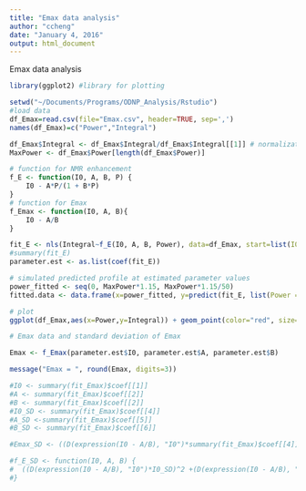 ```yaml
---
title: "Emax data analysis"
author: "ccheng"
date: "January 4, 2016"
output: html_document
---
```


Emax data analysis

```r
library(ggplot2) #library for plotting
```


```r
setwd("~/Documents/Programs/ODNP_Analysis/Rstudio")
#load data
df_Emax=read.csv(file="Emax.csv", header=TRUE, sep=',')
names(df_Emax)=c("Power","Integral")

df_Emax$Integral <- df_Emax$Integral/df_Emax$Integral[[1]] # normalization
MaxPower <- df_Emax$Power[length(df_Emax$Power)]
```


```r
# function for NMR enhancement
f_E <- function(I0, A, B, P) {
    I0 - A*P/(1 + B*P)
}
# function for Emax
f_Emax <- function(I0, A, B){
    I0 - A/B  
}

fit_E <- nls(Integral~f_E(I0, A, B, Power), data=df_Emax, start=list(I0 =1, A=1, B=1))
#summary(fit_E)
parameter.est <- as.list(coef(fit_E))

```


```r
# simulated predicted profile at estimated parameter values
power_fitted <- seq(0, MaxPower*1.15, MaxPower*1.15/50)
fitted.data <- data.frame(x=power_fitted, y=predict(fit_E, list(Power = power_fitted )))

# plot
ggplot(df_Emax,aes(x=Power,y=Integral)) + geom_point(color="red", size=3) + scale_x_continuous(breaks=1:10) + xlab("Power (Watt)")+ylab("peak integral") + geom_line(data = fitted.data, aes(x=x, y=y), color ='blue', alpha=.5) 

# Emax data and standard deviation of Emax

Emax <- f_Emax(parameter.est$I0, parameter.est$A, parameter.est$B)

message("Emax = ", round(Emax, digits=3)) 

#I0 <- summary(fit_Emax)$coef[[1]]
#A <- summary(fit_Emax)$coef[[2]]
#B <- summary(fit_Emax)$coef[[2]]
#I0_SD <- summary(fit_Emax)$coef[[4]]
#A_SD <-summary(fit_Emax)$coef[[5]]
#B_SD <- summary(fit_Emax)$coef[[6]]

#Emax_SD <- ((D(expression(I0 - A/B), "I0")*summary(fit_Emax)$coef[[4]])^2 #+(D(expression(I0 - A/B), "A")*summary(fit_Emax)$coef[[5]])^2 +(D(expression(I0 - A/B), #"B")*summary(fit_Emax)$coef[[6]])^2)^0.5

#f_E_SD <- function(I0, A, B) {
#  ((D(expression(I0 - A/B), "I0")*I0_SD)^2 +(D(expression(I0 - A/B), "A")*A_SD)^2 #+(D(expression(I0 - A/B), "B")*B_SD)^2)^0.5
#}

```
